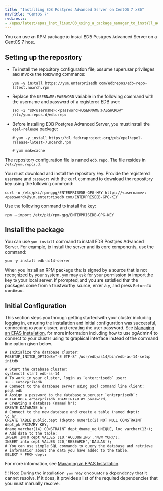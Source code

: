 ```yaml
---
title: "Installing EDB Postgres Advanced Server on CentOS 7 x86"
navTitle: "CentOS 7"
redirects:
- /epas/latest/epas_inst_linux/03_using_a_package_manager_to_install_advanced_server/#installing-on-centos-7-or-rocky-linuxalmalinux-8
---
```


You can use an RPM package to install EDB Postgres Advanced Server on a CentOS 7 host.

## Setting up the repository

-   To install the repository configuration file, assume superuser privileges and invoke the following commands:

    ```text
    yum -y install https://yum.enterprisedb.com/edbrepos/edb-repo-latest.noarch.rpm
    ```

-   Replace the `USERNAME:PASSWORD` variable in the following command with the username and password of a registered EDB user:

    ```text
    sed -i "s@<username>:<password>@USERNAME:PASSWORD@" /etc/yum.repos.d/edb.repo
    ```

-   Before installing EDB Postgres Advanced Server, you must install the `epel-release` package:

    ```text
    # yum -y install https://dl.fedoraproject.org/pub/epel/epel-release-latest-7.noarch.rpm

    # yum makecache
    ```

The repository configuration file is named `edb.repo`. The file resides in `/etc/yum.repos.d.` 

You must download and install the repository key. Provide the registered `username` and `password` with the `curl` command to download the repository key using the following command:

```text
curl -o /etc/pki/rpm-gpg/ENTERPRISEDB-GPG-KEY https://<username>:<password>@yum.enterprisedb.com/ENTERPRISEDB-GPG-KEY
```

Use the following command to install the key:

```text
rpm --import /etc/pki/rpm-gpg/ENTERPRISEDB-GPG-KEY
```

## Install the package

You can use `yum install` command to install EDB Postgres Advanced Server. For example, to install the server and its core components, use the command:

```text
yum -y install edb-as14-server
```

When you install an RPM package that is signed by a source that is not recognized by your system, `yum` may ask for your permission to import the key to your local server. If prompted, and you are satisfied that the packages come from a trustworthy source, enter a `y`, and press `Return` to continue.

## Initial Configuration
This section steps you through getting started with your cluster including logging in, ensuring the installation and initial configuration was successful, connecting to your cluster, and creating the user password. See [Managing an EPAS Installation](/epas/latest/deployment_options/epas_inst_linux/managing_an_advanced_server_installation), for more information including how to use pgAdmin4 to connect to your cluster using its graphical interface instead of the command line option given below.

```shell
# Initialize the database cluster:
PGSETUP_INITDB_OPTIONS="-E UTF-8" /usr/edb/as14/bin/edb-as-14-setup initdb
   
# Start the database cluster:
systemctl start edb-as-14
# To work in your cluster, login as `enterprisedb` user:
su - enterprisedb
# Connect to the database server using psql command line client:
psql edb
# Assign a password to the database superuser `enterprisedb`:
ALTER ROLE enterprisedb IDENTIFIED BY password;
# Creating a database (named hr):
CREATE DATABASE hr;
# Connect to the new database and create a table (named dept):
\c hr
CREATE TABLE public.dept (deptno numeric(2) NOT NULL CONSTRAINT dept_pk PRIMARY KEY, 
dname varchar(14) CONSTRAINT dept_dname_uq UNIQUE, loc varchar(13));
# Add data to the table:
INSERT INTO dept VALUES (10,'ACCOUNTING','NEW YORK');
INSERT into dept VALUES (20,'RESEARCH','DALLAS');
# You can use simple SQL commands to query the database and retrieve 
# information about the data you have added to the table. 
SELECT * FROM dept;
```

For more information, see [Managing an EPAS Installation](/epas/latest/deployment_options/epas_inst_linux/managing_an_advanced_server_installation).

!!! Note
    During the installation, `yum` may encounter a dependency that it cannot resolve. If it does, it provides a list of the required dependencies that you must manually resolve.
